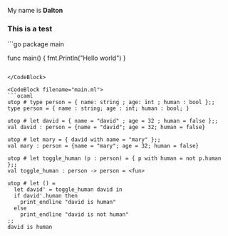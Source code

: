 
My name is **Dalton**

### This is a test

<CodeBlock filename="main.go">
```go
package main

func main() {
    fmt.Println("Hello world")
}

```

</CodeBlock>

<CodeBlock filename="main.ml">
```ocaml
utop # type person = { name: string ; age: int ; human : bool };;
type person = { name : string; age : int; human : bool; }

utop # let david = { name = "david" ; age = 32 ; human = false };;
val david : person = {name = "david"; age = 32; human = false}

utop # let mary = { david with name = "mary" };;
val mary : person = {name = "mary"; age = 32; human = false}

utop # let toggle_human (p : person) = { p with human = not p.human };;
val toggle_human : person -> person = <fun>

utop # let () =
  let david' = toggle_human david in
  if david'.human then
    print_endline "david is human"
  else
    print_endline "david is not human"
;;
david is human
```

</CodeBlock>
